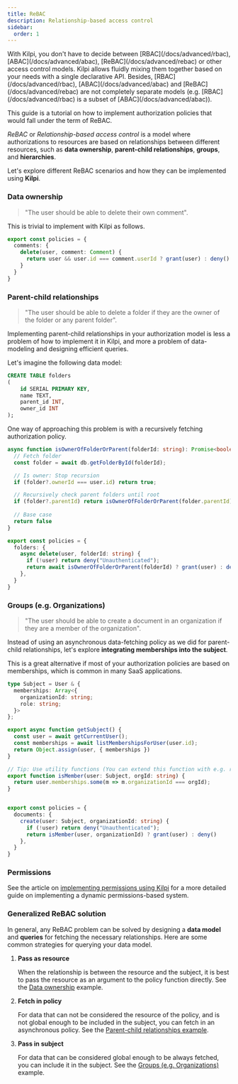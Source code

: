 ```yaml
---
title: ReBAC
description: Relationship-based access control
sidebar:
  order: 1
---
```


<Aside>
With Kilpi, you don't have to decide between [RBAC](/docs/advanced/rbac), [ABAC](/docs/advanced/abac), [ReBAC](/docs/advanced/rebac) or other access control models. Kilpi allows fluidly mixing them together based on your needs with a single declarative API. Besides, [RBAC](/docs/advanced/rbac), [ABAC](/docs/advanced/abac) and [ReBAC](/docs/advanced/rebac) are not completely separate models (e.g. [RBAC](/docs/advanced/rbac) is a subset of [ABAC](/docs/advanced/abac)).

This guide is a tutorial on how to implement authorization policies that would fall under the term of ReBAC.
</Aside>

*ReBAC* or *Relationship-based access control* is a model where authorizations to resources are based on relationships between different resources, such as **data ownership**, **parent-child relationships**, **groups**, and **hierarchies**.

Let's explore different ReBAC scenarios and how they can be implemented using **Kilpi**.

### Data ownership

> "The user should be able to delete their own comment".

This is trivial to implement with Kilpi as follows.

```ts
export const policies = {
  comments: {
    delete(user, comment: Comment) {
      return user && user.id === comment.userId ? grant(user) : deny()
    }
  }
}
```

### Parent-child relationships

> "The user should be able to delete a folder if they are the owner of the folder or any parent folder".

Implementing parent-child relationships in your authorization model is less a problem of how to implement it in Kilpi, and more a problem of data-modeling and designing efficient queries.

Let's imagine the following data model:

```sql
CREATE TABLE folders
(
    id SERIAL PRIMARY KEY,
    name TEXT,
    parent_id INT,
    owner_id INT
);
```

One way of approaching this problem is with a recursively fetching authorization policy.

```ts
async function isOwnerOfFolderOrParent(folderId: string): Promise<boolean> {
  // Fetch folder
  const folder = await db.getFolderById(folderId);

  // Is owner: Stop recursion
  if (folder?.ownerId === user.id) return true; 

  // Recursively check parent folders until root
  if (folder?.parentId) return isOwnerOfFolderOrParent(folder.parentId);
  
  // Base case
  return false
}

export const policies = {
  folders: {
    async delete(user, folderId: string) {
      if (!user) return deny("Unauthenticated");
      return await isOwnerOfFolderOrParent(folderId) ? grant(user) : deny()
    },
  }
}
```

### Groups (e.g. Organizations)

> "The user should be able to create a document in an organization if they are a member of the organization".

Instead of using an asynchronous data-fetching policy as we did for parent-child relationships, let's explore **integrating memberships into the subject**.

This is a great alternative if most of your authorization policies are based on memberships, which is common in many SaaS applications.

```ts
type Subject = User & { 
  memberships: Array<{
    organizationId: string;
    role: string;
  }>
};

export async function getSubject() {
  const user = await getCurrentUser();
  const memberships = await listMembershipsForUser(user.id);
  return Object.assign(user, { memberships })
}

// Tip: Use utility functions (You can extend this function with e.g. role checks in the future)
export function isMember(user: Subject, orgId: string) {
  return user.memberships.some(m => m.organizationId === orgId);
}


export const policies = {
  documents: {
    create(user: Subject, organizationId: string) {
      if (!user) return deny("Unauthenticated");
      return isMember(user, organizationId) ? grant(user) : deny()
    },
  }
}
```

### Permissions

See the article on [implementing permissions using Kilpi](/docs/advanced/permissions) for a more detailed guide on implementing a dynamic permissions-based system.

### Generalized ReBAC solution

In general, any ReBAC problem can be solved by designing a **data model** and **queries** for fetching the necessary relationships. Here are some common strategies for querying your data model.

1. **Pass as resource**

    When the relationship is between the resource and the subject, it is best to pass the resource as an argument to the policy function directly. See the [Data ownership](#data-ownership) example.

2. **Fetch in policy**

    For data that can not be considered the resource of the policy, and is not global enough to be included in the subject, you can fetch in an asynchronous policy. See the [Parent-child relationships example](#parent-child-relationships).

3. **Pass in subject**

    For data that can be considered global enough to be always fetched, you can include it in the subject. See the [Groups (e.g. Organizations)](#groups-eg-organizations) example.